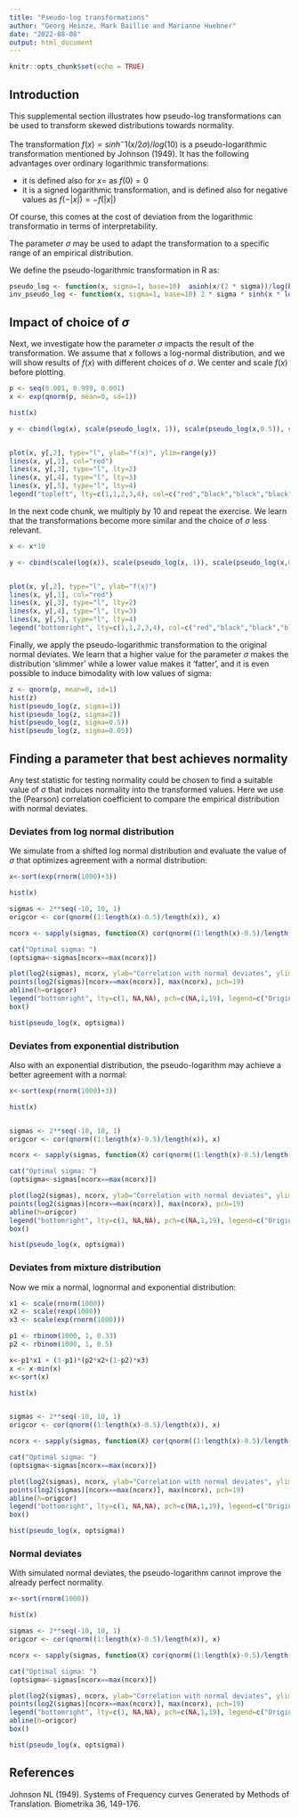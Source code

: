 ```yaml
---
title: "Pseudo-log transformations"
author: "Georg Heinze, Mark Baillie and Marianne Huebner"
date: "2022-08-08"
output: html_document
---
```


```r
knitr::opts_chunk$set(echo = TRUE)
```

## Introduction

This supplemental section illustrates how pseudo-log transformations can be used to transform skewed distributions towards normality. 

The transformation $f(x) = sinh^-1(x/2\sigma)/log(10)$ is a pseudo-logarithmic transformation mentioned by Johnson (1949). It has the following advantages over ordinary logarithmic transformations:

* it is defined also for $x=$ as $f(0) = 0$
* it is a signed logarithmic transformation, and is defined also for negative values as $f(-|x|)=-f(|x|)$

Of course, this comes at the cost of deviation from the logarithmic transformatio in terms of interpretability.

The parameter $\sigma$ may be used to adapt the transformation to a specific range of an empirical distribution.

We define the pseudo-logarithmic transformation in R as:

```r
pseudo_log <- function(x, sigma=1, base=10)  asinh(x/(2 * sigma))/log(base)
inv_pseudo_log <- function(x, sigma=1, base=10) 2 * sigma * sinh(x * log(base))
```

## Impact of choice of $\sigma$

Next, we investigate how the parameter $\sigma$ impacts the result of the transformation. We assume that $x$ follows a log-normal distribution, and we will show results of $f(x)$ with different choices of $\sigma$. We center and scale $f(x)$ before plotting.


```r
p <- seq(0.001, 0.999, 0.001)
x <- exp(qnorm(p, mean=0, sd=1))

hist(x)

y <- cbind(log(x), scale(pseudo_log(x, 1)), scale(pseudo_log(x,0.5)), scale(pseudo_log(x, 2)), scale(pseudo_log(x, 0.05)))


plot(x, y[,2], type="l", ylab="f(x)", ylim=range(y))
lines(x, y[,1], col="red")
lines(x, y[,3], type="l", lty=2)
lines(x, y[,4], type="l", lty=3)
lines(x, y[,5], type="l", lty=4)
legend("topleft", lty=c(1,1,2,3,4), col=c("red","black","black","black","black"), legend=c("log", "sigma=1", "sigma=0.5", "sigma=2", "sigma=0.05"))
```


In the next code chunk, we multiply by 10 and repeat the exercise. We learn that the transformations become more similar and the choice of $\sigma$ less relevant.

```r
x <- x*10

y <- cbind(scale(log(x)), scale(pseudo_log(x, 1)), scale(pseudo_log(x,0.5)), scale(pseudo_log(x, 2)), scale(pseudo_log(x, 0.05)))


plot(x, y[,2], type="l", ylab="f(x)")
lines(x, y[,1], col="red")
lines(x, y[,3], type="l", lty=2)
lines(x, y[,4], type="l", lty=3)
lines(x, y[,5], type="l", lty=4)
legend("bottomright", lty=c(1,1,2,3,4), col=c("red","black","black","black","black"), legend=c("log", "sigma=1", "sigma=0.5", "sigma=2", "sigma=0.05"))


```

Finally, we apply the pseudo-logarithmic transformation to the original normal deviates. We learn that a higher value for the parameter $\sigma$ makes the distribution 'slimmer' while a lower value makes it 'fatter', and it is even possible to induce bimodality with low values of sigma:

```r
z <- qnorm(p, mean=0, sd=1)
hist(z)
hist(pseudo_log(z, sigma=1))
hist(pseudo_log(z, sigma=2))
hist(pseudo_log(z, sigma=0.5))
hist(pseudo_log(z, sigma=0.05))
```

## Finding a parameter that best achieves normality

Any test statistic for testing normality could be chosen to find a suitable value of $\sigma$ that induces normality into the transformed values. Here we use the (Pearson) correlation coefficient to compare the empirical distribution with normal deviates.

### Deviates from log normal distribution

We simulate from a shifted log normal distribution and evaluate the value of $\sigma$ that optimizes agreement with a normal distribution:

```r
x<-sort(exp(rnorm(1000)+3))

hist(x)

sigmas <- 2**seq(-10, 10, 1)
origcor <- cor(qnorm((1:length(x)-0.5)/length(x)), x)

ncorx <- sapply(sigmas, function(X) cor(qnorm((1:length(x)-0.5)/length(x)), pseudo_log(x,X)))

cat("Optimal sigma: ")
(optsigma<-sigmas[ncorx==max(ncorx)])

plot(log2(sigmas), ncorx, ylab="Correlation with normal deviates", ylim=c(0,1))
points(log2(sigmas)[ncorx==max(ncorx)], max(ncorx), pch=19)
abline(h=origcor)
legend("bottomright", lty=c(1, NA,NA), pch=c(NA,1,19), legend=c("Original", "Pseudo-log", "Pseudo-log with optimal sigma"))
box()

hist(pseudo_log(x, optsigma))
```

### Deviates from exponential distribution

Also with an exponential distribution, the pseudo-logarithm may achieve a better agreement with a normal:
```r
x<-sort(exp(rnorm(1000)+3))

hist(x)


sigmas <- 2**seq(-10, 10, 1)
origcor <- cor(qnorm((1:length(x)-0.5)/length(x)), x)

ncorx <- sapply(sigmas, function(X) cor(qnorm((1:length(x)-0.5)/length(x)), pseudo_log(x,X)))

cat("Optimal sigma: ")
(optsigma<-sigmas[ncorx==max(ncorx)])

plot(log2(sigmas), ncorx, ylab="Correlation with normal deviates", ylim=c(0,1))
points(log2(sigmas)[ncorx==max(ncorx)], max(ncorx), pch=19)
abline(h=origcor)
legend("bottomright", lty=c(1, NA,NA), pch=c(NA,1,19), legend=c("Original", "Pseudo-log", "Pseudo-log with optimal sigma"))
box()

hist(pseudo_log(x, optsigma))
```

### Deviates from mixture distribution

Now we mix a normal, lognormal and exponential distribution:

```r
x1 <- scale(rnorm(1000))
x2 <- scale(rexp(1000))
x3 <- scale(exp(rnorm(1000)))

p1 <- rbinom(1000, 1, 0.33)
p2 <- rbinom(1000, 1, 0.5)

x<-p1*x1 + (1-p1)*(p2*x2+(1-p2)*x3)
x <- x-min(x)
x<-sort(x)

hist(x)


sigmas <- 2**seq(-10, 10, 1)
origcor <- cor(qnorm((1:length(x)-0.5)/length(x)), x)

ncorx <- sapply(sigmas, function(X) cor(qnorm((1:length(x)-0.5)/length(x)), pseudo_log(x,X)))

cat("Optimal sigma: ")
(optsigma<-sigmas[ncorx==max(ncorx)])

plot(log2(sigmas), ncorx, ylab="Correlation with normal deviates", ylim=c(0,1))
points(log2(sigmas)[ncorx==max(ncorx)], max(ncorx), pch=19)
abline(h=origcor)
legend("bottomright", lty=c(1, NA,NA), pch=c(NA,1,19), legend=c("Original", "Pseudo-log", "Pseudo-log with optimal sigma"))
box()

hist(pseudo_log(x, optsigma))
```


### Normal deviates

With simulated normal deviates, the pseudo-logarithm cannot improve the already perfect normality.

```r
x<-sort(rnorm(1000))

hist(x)

sigmas <- 2**seq(-10, 10, 1)
origcor <- cor(qnorm((1:length(x)-0.5)/length(x)), x)

ncorx <- sapply(sigmas, function(X) cor(qnorm((1:length(x)-0.5)/length(x)), pseudo_log(x,X)))

cat("Optimal sigma: ")
(optsigma<-sigmas[ncorx==max(ncorx)])

plot(log2(sigmas), ncorx, ylab="Correlation with normal deviates", ylim=c(0,1))
points(log2(sigmas)[ncorx==max(ncorx)], max(ncorx), pch=19)
legend("bottomright", lty=c(1, NA,NA), pch=c(NA,1,19), legend=c("Original", "Pseudo-log", "Pseudo-log with optimal sigma"))
abline(h=origcor)
box()

hist(pseudo_log(x, optsigma))
```

## References

Johnson NL (1949). Systems of Frequency curves Generated by Methods of Translation. Biometrika 36, 149-176.